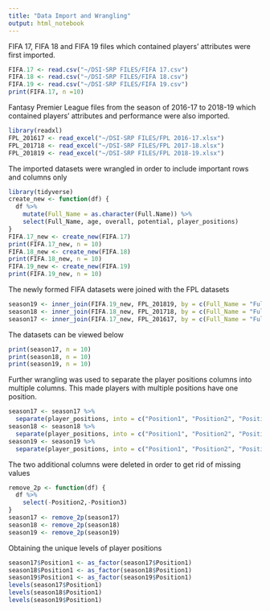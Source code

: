 ```yaml
---
title: "Data Import and Wrangling"
output: html_notebook
---
```


FIFA 17, FIFA 18 and FIFA 19 files which contained players' attributes were first imported.

```r
FIFA.17 <- read.csv("~/DSI-SRP FILES/FIFA 17.csv")
FIFA.18 <- read.csv("~/DSI-SRP FILES/FIFA 18.csv")
FIFA.19 <- read.csv("~/DSI-SRP FILES/FIFA 19.csv")
print(FIFA.17, n =10)
```

Fantasy Premier League files from the season of 2016-17 to 2018-19 which contained players' attributes and performance were also imported. 
```r
library(readxl)
FPL_201617 <- read_excel("~/DSI-SRP FILES/FPL 2016-17.xlsx")
FPL_201718 <- read_excel("~/DSI-SRP FILES/FPL 2017-18.xlsx")
FPL_201819 <- read_excel("~/DSI-SRP FILES/FPL 2018-19.xlsx")
```

The imported datasets were wrangled in order to include important rows and columns only

```r
library(tidyverse)
create_new <- function(df) {
  df %>% 
    mutate(Full_Name = as.character(Full.Name)) %>%
    select(Full_Name, age, overall, potential, player_positions)
}
FIFA.17_new <- create_new(FIFA.17)
print(FIFA.17_new, n = 10)
FIFA.18_new <- create_new(FIFA.18)
print(FIFA.18_new, n = 10)
FIFA.19_new <- create_new(FIFA.19)
print(FIFA.19_new, n = 10)
```

The newly formed FIFA datasets were joined with the FPL datasets

```r
season19 <- inner_join(FIFA.19_new, FPL_201819, by = c(Full_Name = "Full Name"))
season18 <- inner_join(FIFA.18_new, FPL_201718, by = c(Full_Name = "Full Name"))
season17 <- inner_join(FIFA.17_new, FPL_201617, by = c(Full_Name = "Full Name"))
```

The datasets can be viewed below
```r
print(season17, n = 10)
print(season18, n = 10)
print(season19, n = 10)
```

Further wrangling was used to separate the player positions columns into multiple columns. This made players with multiple positions have one position.

```r
season17 <- season17 %>%
  separate(player_positions, into = c("Position1", "Position2", "Position3"), sep = ",")
season18 <- season18 %>%
  separate(player_positions, into = c("Position1", "Position2", "Position3"), sep = ",")
season19 <- season19 %>%
  separate(player_positions, into = c("Position1", "Position2", "Position3"), sep = ",")
```

The two additional columns were deleted in order to get rid of missing values

```r
remove_2p <- function(df) {
  df %>% 
    select(-Position2,-Position3)
}
season17 <- remove_2p(season17)
season18 <- remove_2p(season18)
season19 <- remove_2p(season19)
```

Obtaining the unique levels of player positions

```r
season17$Position1 <- as_factor(season17$Position1)
season18$Position1 <- as_factor(season18$Position1)
season19$Position1 <- as_factor(season19$Position1)
levels(season17$Position1)
levels(season18$Position1)
levels(season19$Position1)
```

